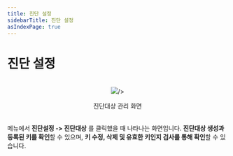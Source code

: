 ```yaml
---
title: 진단 설정
sidebarTitle: 진단 설정
asIndexPage: true
---
```


# 진단 설정

<br />
<center>
  <img
    src='/assets/images/진단대상 관리 화면.png'
    style={{
      border: '2px solid black',
    }}

/>

  <figcaption>진단대상 관리 화면</figcaption>
</center>
<br />

메뉴에서 **진단설정 -> 진단대상** 를 클릭했을 때 나타나는 화면입니다. **진단대상 생성과 등록된 키를 확인**할 수 있으며, **키 수정, 삭제 및 유효한 키인지 검사를 통해 확인**할 수 있습니다.


<Cards>
  <Cards.Card
    title='진단 대상'
    href='/CSPM/DiagnosticSettings/DiagnosticTargets'
  />
  <Cards.Card
    title='진단 대상 추가'
    href='/CSPM/DiagnosticSettings/DiagnosticTargetAdd'
  />
  <Cards.Card
    title='진단 그룹'
    href='/CSPM/DiagnosticSettings/DiagnosticGroups'
  />
  <Cards.Card
    title='예약 진단'
    href='/CSPM/DiagnosticSettings/ScheduledDiagnostics'
  />
  <Cards.Card
    title='진단 룰셋'
    href='/CSPM/DiagnosticSettings/DiagnosticRulesets'
  />
</Cards>
